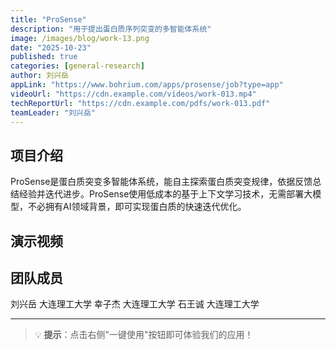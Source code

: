 ```yaml
---
title: "ProSense"
description: "用于提出蛋白质序列突变的多智能体系统"
image: /images/blog/work-13.png
date: "2025-10-23"
published: true
categories: [general-research]
author: 刘兴岳
appLink: "https://www.bohrium.com/apps/prosense/job?type=app"
videoUrl: "https://cdn.example.com/videos/work-013.mp4"
techReportUrl: "https://cdn.example.com/pdfs/work-013.pdf"
teamLeader: "刘兴岳"
---
```


## 项目介绍

ProSense是蛋白质突变多智能体系统，能自主探索蛋白质突变规律，依据反馈总结经验并迭代进步。ProSense使用低成本的基于上下文学习技术，无需部署大模型，不必拥有AI领域背景，即可实现蛋白质的快速迭代优化。

## 演示视频

<VideoPlayer
  src="https://cdn.example.com/videos/work-013.mp4"
  poster="/images/blog/work-13.png"
/>

## 团队成员

刘兴岳 大连理工大学
幸子杰 大连理工大学
石王诚 大连理工大学

---

> 💡 **提示**：点击右侧"一键使用"按钮即可体验我们的应用！

